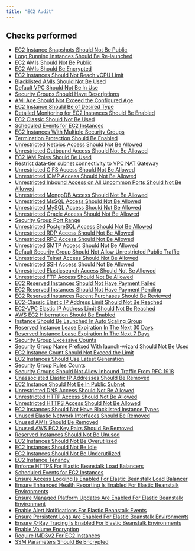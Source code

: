 ```yaml
---
title: "EC2 Audit"
---
```


## Checks performed

- [EC2 Instance Snapshots Should Not Be Public](ec2monitoring/rules/ebs_snapshots_not_public)
- [Long Running Instances Should Be Re-launched](ec2monitoring/rules/ec2_older_than_x_days)
- [EC2 AMIs Should Not Be Public](ec2monitoring/rules/ec2_ami_non_public)
- [EC2 AMIs Should Be Encrypted](ec2monitoring/rules/ami_is_encrypted)
- [EC2 Instances Should Not Reach vCPU Limit](ec2monitoring/rules/ec2_limit_vcpu_check)
- [Blacklisted AMIs Should Not Be Used](ec2monitoring/rules/no_blacklisted_ami)
- [Default VPC Should Not Be In Use](ec2monitoring/rules/no_default_vpc_inuse)
- [Security Groups Should Have Descriptions](ec2monitoring/rules/sg_has_description)
- [AMI Age Should Not Exceed the Configured Age](ec2monitoring/rules/age_of_ami)
- [EC2 Instance Should Be of Desired Type](ec2monitoring/rules/ec2_desired_instance_type)
- [Detailed Monitoring for EC2 Instances Should Be Enabled](ec2monitoring/rules/ec2_detailed_monitoring)
- [EC2 Classic Should Not Be Used](ec2monitoring/rules/no_ec2_classic)
- [Scheduled Events for EC2 Instances](ec2monitoring/rules/ec2_for_retirement)
- [EC2 Instances With Multiple Security Groups](ec2monitoring/rules/ec2_has_large_sg_groups)
- [Termination Protection Should Be Enabled](ec2monitoring/rules/ec2_termination_protection)
- [Unrestricted Netbios Access Should Not Be Allowed](ec2monitoring/rules/unrestricted_netbios_access)
- [Unrestricted Outbound Access Should Not Be Allowed](ec2monitoring/rules/unrestricted_outbound_access)
- [EC2 IAM Roles Should Be Used](ec2monitoring/rules/ec2_iam_roles)
- [Restrict data-tier subnet connectivity to VPC NAT Gateway](ec2monitoring/rules/dt_subnet)
- [Unrestricted CIFS Access Should Not Be Allowed](ec2monitoring/rules/unrestricted_cifs_access)
- [Unrestricted ICMP Access Should Not Be Allowed](ec2monitoring/rules/unrestricted_icmp_access)
- [Unrestricted Inbound Access on All Uncommon Ports Should Not Be Allowed](ec2monitoring/rules/unrestricted_inbound_access)
- [Unrestricted MongoDB Access Should Not Be Allowed](ec2monitoring/rules/unrestricted_mongodb_access)
- [Unrestricted MsSQL Access Should Not Be Allowed](ec2monitoring/rules/unrestricted_mssql_access)
- [Unrestricted MySQL Access Should Not Be Allowed](ec2monitoring/rules/unrestricted_mysql_access)
- [Unrestricted Oracle Access Should Not Be Allowed](ec2monitoring/rules/unrestricted_oracle_access)
- [Security Group Port Range](ec2monitoring/rules/security_group_port_range)
- [Unrestricted PostgreSQL Access Should Not Be Allowed](ec2monitoring/rules/unrestricted_postgresql_access)
- [Unrestricted RDP Access Should Not Be Allowed](ec2monitoring/rules/unrestricted_rdp_access)
- [Unrestricted RPC Access Should Not Be Allowed](ec2monitoring/rules/unrestricted_rpc_access)
- [Unrestricted SMTP Access Should Not Be Allowed](ec2monitoring/rules/unrestricted_smtp_access)
- [Default Security Group Should Not Allow Unrestricted Public Traffic](ec2monitoring/rules/default_security_group_unrestricted)
- [Unrestricted Telnet Access Should Not Be Allowed](ec2monitoring/rules/unrestricted_telnet_access)
- [Unrestricted SSH Access Should Not Be Allowed](ec2monitoring/rules/unrestricted_ssh_access)
- [Unrestricted Elasticsearch Access Should Not Be Allowed](ec2monitoring/rules/unrestricted_elasticsearch_access)
- [Unrestricted FTP Access Should Not Be Allowed](ec2monitoring/rules/unrestricted_ftp_access)
- [EC2 Reserved Instances Should Not Have Payment Failed](ec2monitoring/rules/reserved_instance_payment_failed)
- [EC2 Reserved Instances Should Not Have Payment Pending](ec2monitoring/rules/reserved_instance_payment_pending)
- [EC2 Reserved Instances Recent Purchases Should Be Reviewed](ec2monitoring/rules/reserved_instance_recent_purchase)
- [EC2-Classic Elastic IP Address Limit Should Not Be Reached](ec2monitoring/rules/ec2_classic_elastic_ip_address_limit)
- [EC2-VPC Elastic IP Address Limit Should Not Be Reached](ec2monitoring/rules/ec2_vpc_elastic_ip_address_limit)
- [AWS EC2 Hibernation Should Be Enabled](ec2monitoring/rules/ec2_hibernation)
- [Instance Should Be Launched In Auto Scaling Group](ec2monitoring/rules/instance_in_auto_scaling_group)
- [Reserved Instance Lease Expiration In The Next 30 Days](ec2monitoring/rules/reserved_instance_lease_expiry_30_days)
- [Reserved Instance Lease Expiration In The Next 7 Days](ec2monitoring/rules/reserved_instance_lease_expiry_7_days)
- [Security Group Excessive Counts](ec2monitoring/rules/security_group_counts)
- [Security Group Name Prefixed With launch-wizard Should Not Be Used](ec2monitoring/rules/security_group_name_prefixed_launch_wizard)
- [EC2 Instance Count Should Not Exceed the Limit](ec2monitoring/rules/ec2_instance_counts)
- [EC2 Instances Should Use Latest Generation](ec2monitoring/rules/ec2_instance_generation)
- [Security Group Rules Counts](ec2monitoring/rules/security_group_rules_counts)
- [Security Groups Should Not Allow Inbound Traffic From RFC 1918](ec2monitoring/rules/security_group_rfc)
- [Unassociated Elastic IP Addresses Should Be Removed](ec2monitoring/rules/unassociated_elastic_ip_addresses)
- [EC2 Instance Should Not Be In Public Subnet](ec2monitoring/rules/ec2_not_in_public_subnet)
- [Unrestricted DNS Access Should Not Be Allowed](ec2monitoring/rules/unrestricted_dns_access)
- [Unrestricted HTTP Access Should Not Be Allowed](ec2monitoring/rules/unrestricted_http_access)
- [Unrestricted HTTPS Access Should Not Be Allowed](ec2monitoring/rules/unrestricted_https_access)
- [EC2 Instances Should Not Have Blacklisted Instance Types](ec2monitoring/rules/no_blacklisted_instance_types)
- [Unused Elastic Network Interfaces Should Be Removed](ec2monitoring/rules/unused_elastic_network_interfaces)
- [Unused AMIs Should Be Removed](ec2monitoring/rules/unused_ami)
- [Unused AWS EC2 Key Pairs Should Be Removed](ec2monitoring/rules/unused_key_pairs)
- [Reserved Instances Should Not Be Unused](ec2monitoring/rules/unused_reserved_instances)
- [EC2 Instances Should Not Be Overutilized](ec2monitoring/rules/overutilized_ec2_instance)
- [EC2 Instances Should Not Be Idle](ec2monitoring/rules/idle_ec2_instance)
- [EC2 Instances Should Not Be Underutilized](ec2monitoring/rules/underutilized_ec2_instance)
- [EC2 Instance Tenancy](ec2monitoring/rules/ec2_instance_tenancy)
- [Enforce HTTPS For Elastic Beanstalk Load Balancers](ec2monitoring/rules/ec2_beanstalk_lb_https)
- [Scheduled Events for EC2 Instances](ec2monitoring/rules/ec2_instance_retirement)
- [Ensure Access Logging Is Enabled For Elastic Beanstalk Load Balancer](ec2monitoring/rules/beanstalk_access_logs_enabled)
- [Ensure Enhanced Health Reporting Is Enabled For Elastic Beanstalk Environments](ec2monitoring/rules/beanstalk_enhanced_health_monitoring)
- [Ensure Managed Platform Updates Are Enabled For Elastic Beanstalk Environment](ec2monitoring/rules/beanstalk_managed_platform_updates)
- [Enable Alert Notifications For Elastic Beanstalk Events](ec2monitoring/rules/beanstalk_notification_enabled)
- [Ensure Persistent Logs Are Enabled For Elastic Beanstalk Environments](ec2monitoring/rules/beanstalk_persistent_logs)
- [Ensure X-Ray Tracing Is Enabled For Elastic Beanstalk Environments](ec2monitoring/rules/beanstalk_xray_enabled)
- [Enable Volume Encryption](ec2monitoring/rules/ebs_volume_encryption)
- [Require IMDSv2 For EC2 Instances](ec2monitoring/rules/ec2_imdsv2)
- [SSM Parameters Should Be Encrypted](ec2monitoring/rules/ssm_parameter_encryption)

